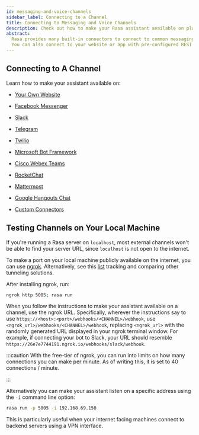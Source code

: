 ```yaml
---
id: messaging-and-voice-channels
sidebar_label: Connecting to a Channel
title: Connecting to Messaging and Voice Channels
description: Check out how to make your Rasa assistant available on platforms like Facebook Messenger, Slack, Telegram or even your very own website.
abstract:
  Rasa provides many built-in connectors to connect to common messaging and voice channels.
  You can also connect to your website or app with pre-configured REST channels or build your own custom connector.
---
```


## Connecting to A Channel

Learn how to make your assistant available on:

- [Your Own Website](./your-own-website.mdx)

- [Facebook Messenger](./facebook-messenger.mdx)

- [Slack](./slack.mdx)

- [Telegram](./telegram.mdx)

- [Twilio](./twilio.mdx)

- [Microsoft Bot Framework](./microsoft-bot-framework.mdx)

- [Cisco Webex Teams](./cisco-webex-teams.mdx)

- [RocketChat](./rocketchat.mdx)

- [Mattermost](./mattermost.mdx)

- [Google Hangouts Chat](./hangouts.mdx)

- [Custom Connectors](./custom-connectors.mdx)

## Testing Channels on Your Local Machine

If you're running a Rasa server on `localhost`,
most external channels won't be able to find your server URL, since `localhost` is not open to the internet.

To make a port on your local machine publicly available on the internet,
you can use [ngrok](https://ngrok.com/). Alternatively, see this [list](https://github.com/anderspitman/awesome-tunneling)
tracking and comparing other tunneling solutions.

After installing ngrok, run:

```bash
ngrok http 5005; rasa run
```

When you follow the instructions to make your assistant available on a channel, use the ngrok URL.
Specifically, wherever the instructions say to use `https://<host>:<port>/webhooks/<CHANNEL>/webhook`,
use `<ngrok_url>/webhooks/<CHANNEL>/webhook`, replacing `<ngrok_url>` with the randomly generated
URL displayed in your ngrok terminal window. For example, if connecting your bot to Slack,
your URL should resemble `https://26e7e7744191.ngrok.io/webhooks/slack/webhook`.

:::caution
With the free-tier of ngrok, you can run into limits on how many connections you can make per minute.
As of writing this, it is set to 40 connections / minute.

:::

Alternatively you can make your assistant listen on a specific address using the `-i` command line
option:

```bash
rasa run -p 5005 -i 192.168.69.150
```

This is particularly useful when your internet facing machines connect to backend servers using a VPN
interface.

